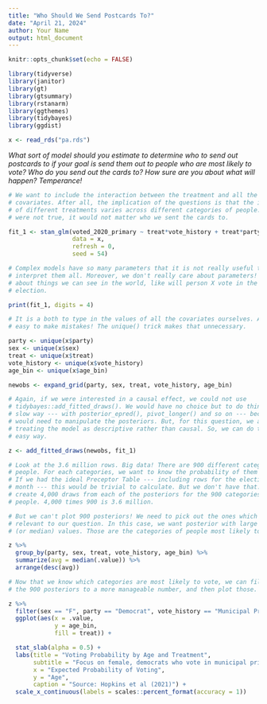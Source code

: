 ```yaml
---
title: "Who Should We Send Postcards To?"
date: "April 21, 2024"
author: Your Name
output: html_document
---
```


```r
knitr::opts_chunk$set(echo = FALSE)

library(tidyverse)
library(janitor)
library(gt)
library(gtsummary)
library(rstanarm)
library(ggthemes)
library(tidybayes)
library(ggdist)

x <- read_rds("pa.rds")
```

*What sort of model should you estimate to determine who to send out postcards to if your goal is send them out to people who are most likely to vote? Who do you send out the cards to? How sure are you about what will happen? Temperance!*


```r
# We want to include the interaction between the treatment and all the other
# covariates. After all, the implication of the questions is that the importance
# of different treatments varies across different categories of people. If that
# were not true, it would not matter who we sent the cards to.

fit_1 <- stan_glm(voted_2020_primary ~ treat*vote_history + treat*party + treat*sex + treat*age_bin,
                  data = x,
                  refresh = 0,
                  seed = 54)
```

```r
# Complex models have so many parameters that it is not really useful to try and
# interpret them all. Moreover, we don't really care about parameters! We care
# about things we can see in the world, like will person X vote in the next
# election.

print(fit_1, digits = 4)
```

```r
# It is a both to type in the values of all the covariates ourselves. And it is
# easy to make mistakes! The unique() trick makes that unnecessary.

party <- unique(x$party)
sex <- unique(x$sex)
treat <- unique(x$treat)
vote_history <- unique(x$vote_history)
age_bin <- unique(x$age_bin)

newobs <- expand_grid(party, sex, treat, vote_history, age_bin)
```

```r
# Again, if we were interested in a causal effect, we could not use
# tidybayes::add_fitted_draws(). We would have no choice but to do things the
# slow way --- with posterior_epred(), pivot_longer() and so on --- because we
# would need to manipulate the posteriors. But, for this question, we are
# treating the model as descriptive rather than causal. So, we can do things the
# easy way.

z <- add_fitted_draws(newobs, fit_1)
```


```r
# Look at the 3.6 million rows. Big data! There are 900 different categories of
# people. For each categories, we want to know the probability of them voting.
# If we had the ideal Preceptor Table --- including rows for the election next
# month --- this would be trivial to calculate. But we don't have that. So, we
# create 4,000 draws from each of the posteriors for the 900 categories of
# people. 4,000 times 900 is 3.6 million.

# But we can't plot 900 posteriors! We need to pick out the ones which are most
# relevant to our question. In this case, we want posterior with large average
# (or median) values. Those are the categories of people most likely to vote.

z %>% 
  group_by(party, sex, treat, vote_history, age_bin) %>% 
  summarize(avg = median(.value)) %>% 
  arrange(desc(avg))
```




```r
# Now that we know which categories are most likely to vote, we can filter down
# the 900 posteriors to a more manageable number, and then plot those.

z %>% 
  filter(sex == "F", party == "Democrat", vote_history == "Municipal Primary Voter") %>% 
  ggplot(aes(x = .value,
             y = age_bin,
             fill = treat)) +

  stat_slab(alpha = 0.5) +
  labs(title = "Voting Probability by Age and Treatment",
       subtitle = "Focus on female, democrats who vote in municipal primaries",
       x = "Expected Probability of Voting",
       y = "Age",
       caption = "Source: Hopkins et al (2021)") +
  scale_x_continuous(labels = scales::percent_format(accuracy = 1))
  
```
